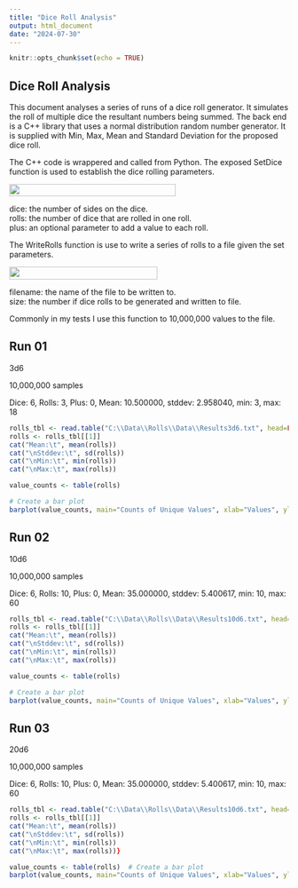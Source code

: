 ```yaml
---
title: "Dice Roll Analysis"
output: html_document
date: "2024-07-30"
---
```


```r
knitr::opts_chunk$set(echo = TRUE)
```

## Dice Roll Analysis

This document analyses a series of runs of a dice roll generator. It simulates the roll of multiple dice the resultant numbers being summed. The back end is a C++ library that uses a normal distribution random number generator. It is supplied with Min, Max, Mean and Standard Deviation for the proposed dice roll.

The C++ code is wrappered and called from Python. The exposed SetDice function is used to establish the dice rolling parameters.

![](images/clipboard-3633080197.png){width="300" height="22"}

dice: the number of sides on the dice.\
rolls: the number of dice that are rolled in one roll.\
plus: an optional parameter to add a value to each roll.

The WriteRolls function is use to write a series of rolls to a file given the set parameters.

![](images/clipboard-2173325840.png){width="267" height="23"}

filename: the name of the file to be written to.\
size: the number if dice rolls to be generated and written to file.

Commonly in my tests I use this function to 10,000,000 values to the file.

## Run 01

3d6

10,000,000 samples

Dice: 6, Rolls: 3, Plus: 0, Mean: 10.500000, stddev: 2.958040, min: 3, max: 18

```r
rolls_tbl <- read.table("C:\\Data\\Rolls\\Data\\Results3d6.txt", head=FALSE)
rolls <- rolls_tbl[[1]]
cat("Mean:\t", mean(rolls))
cat("\nStddev:\t", sd(rolls))
cat("\nMin:\t", min(rolls))
cat("\nMax:\t", max(rolls))
```

```r
value_counts <- table(rolls)

# Create a bar plot
barplot(value_counts, main="Counts of Unique Values", xlab="Values", ylab="Frequency")
```

## Run 02

10d6

10,000,000 samples

Dice: 6, Rolls: 10, Plus: 0, Mean: 35.000000, stddev: 5.400617, min: 10, max: 60

```r
rolls_tbl <- read.table("C:\\Data\\Rolls\\Data\\Results10d6.txt", head=FALSE)
rolls <- rolls_tbl[[1]]
cat("Mean:\t", mean(rolls))
cat("\nStddev:\t", sd(rolls))
cat("\nMin:\t", min(rolls))
cat("\nMax:\t", max(rolls))
```

```r
value_counts <- table(rolls)

# Create a bar plot
barplot(value_counts, main="Counts of Unique Values", xlab="Values", ylab="Frequency")
```

## Run 03

20d6

10,000,000 samples

Dice: 6, Rolls: 10, Plus: 0, Mean: 35.000000, stddev: 5.400617, min: 10, max: 60

```r
rolls_tbl <- read.table("C:\\Data\\Rolls\\Data\\Results10d6.txt", head=FALSE) 
rolls <- rolls_tbl[[1]] 
cat("Mean:\t", mean(rolls)) 
cat("\nStddev:\t", sd(rolls)) 
cat("\nMin:\t", min(rolls)) 
cat("\nMax:\t", max(rolls))}
```

```r
value_counts <- table(rolls)  # Create a bar plot 
barplot(value_counts, main="Counts of Unique Values", xlab="Values", ylab="Frequency")}
```
